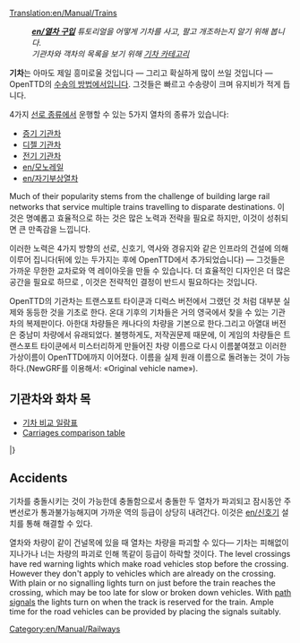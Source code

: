[[Translation:en/Manual/Trains]]
{{en/Manual/Navigation}}
:'''''[[en/열차 구입]]''' 튜토리얼을 어떻게 기차를 사고, 팔고 개조하는지 알기 위해 봅니다.''
:''기관차와 객차의 목록을 보기 위해 [[en/카테고리/기차|기차 카테고리]]''

'''기차'''는 아마도 제일 흥미로울 것입니다 — 그리고 확실하게 많이 쓰일 것입니다 — OpenTTD의 [[en/차량|수송의 방법]]에서입니다. 그것들은 빠르고 수송량이 크며 유지비가 적게 듭니다. 

4가지 [[en/선로 종류|선로 종류]]에서 운행할 수 있는 5가지 열차의 종류가 있습니다:
* [[en/선로|증기 기관차]]
* [[en/선로|디젤 기관차]]
* [[en/전기 선로|전기 기관차]]
* [[en/모노레일]]
* [[en/자기부상열차]]

Much of their popularity stems from the challenge of building large rail networks that service multiple trains travelling to disparate destinations. 이것은 명예롭고 효율적으로 하는 것은 많은 노력과 전략을 필요로 하지만, 이것이 성취되면 큰 만족감을 느낍니다.

이러한 노력은 4가지 방향의 선로, 신호기, 역사와 경유지와 같은 인프라의 건설에 의해 이루어 집니다(뒤에 있는 두가지는 후에 OpenTTD에서 추가되었습니다) — 그것들은 가까운 무한한 교차로와 역 레이아웃을 만들 수 있습니다. 더 효율적인 디자인은 더 많은 공간을 필요로 하므로 , 이것은 전략적인 결정이 반드시 필요하다는 것입니다.

OpenTTD의 기관차는 트랜스포트 타이쿤과 디럭스 버전에서 그랬던 것 처럼 대부분 실제와 동등한 것을 기초로 한다. 온대 기후의 기차들은 거의 영국에서 찾을 수 있는 기관차의 복제판이다. 아한대 차량들은 캐나다의 차량을 기본으로 한다.그리고 아열대 버전은 중남미 차량에서 유래되었다. 불행하게도, 저작권문제 때문에, 이 게임의 차량들은 트랜스포트 타이쿤에서 미스터리하게 만들어진 차량 이름으로 다시 이름붙여졌고 이러한 가상이름이 OpenTTD에까지 이어졌다. 이름을 실제 원래 이름으로 돌려놓는 것이 가능하다.(NewGRF를 이용해서: «Original vehicle name»).

==기관차와 화차 목==

* [[en/Manual/Base Set/Trains/Train Comparison|기차 비교 일람표]]
* [[en/Manual/Base Set/Trains/Carriages Comparison|Carriages comparison table]]

{{en/Manual/VehicleTable/Start}}
{{en/Manual/VehicleTable/Header|증기 기관차}}
{{en/Manual/VehicleTable/Row|
*[[File:en/Manual/Base Set/Trains/Kirbypaultank.png|Kirby Paul Tank Engine]] [[en/Manual/Base Set/Trains/Kirby Paul Tank]]
*[[File:en/Manual/Base Set/Trains/Chaneyjubilee.png|Chaney "Jubilee" Engine]] [[en/Manual/Base Set/Trains/Chaney 'Jubilee']]
*[[File:en/Manual/Base Set/Trains/Ginzua4.png|Ginzu "A4" Engine]] [[en/Manual/Base Set/Trains/Ginzu 'A4']]
*[[File:en/Manual/Base Set/Trains/Sh8p.png|SH "8P" Engine]] [[en/Manual/Base Set/Trains/SH '8P']]
|
*[[File:en/Manual/Base Set/Trains/Wills280.png|Wills 2-8-0 Engine]] [[en/Manual/Base Set/Trains/Wills 2-8-0]]
|
*[[File:en/Manual/Base Set/Trains/Wills280.png|Wills 2-8-0 Engine]] [[en/Manual/Base Set/Trains/Wills 2-8-0]]
|
*[[File:en/Manual/Base Set/Trains/Powernautchoochoo.png|Ploddyphut Choo-Choo Engine]] [[en/Manual/Base Set/Trains/Ploddyphut Choo-Choo]]
*[[File:en/Manual/Base Set/Trains/Ploddyphutchoochoo.png|Powernaut Choo-Choo Engine]] [[en/Manual/Base Set/Trains/Powernaut Choo-Choo]]
*[[File:en/Manual/Base Set/Trains/Mightymoverchoochoo.png|Might Mover Choo-Choo Engine]] [[en/Manual/Base Set/Trains/Mightymover Choo-Choo]]
}}
{{en/Manual/VehicleTable/Header|디젤 기관차}}
{{en/Manual/VehicleTable/Row|
*[[File:en/Manual/Base Set/Trains/Manleymoreldmu.png|Manley-Morel DMU Engine]] [[en/Manual/Base Set/Trains/Manley-Morel DMU]]
*[[File:en/Manual/Base Set/Trains/Shhendry25.png|SH/Hendry "25" Engine]] [[en/Manual/Base Set/Trains/SH∕Hendry '25']]
*[[File:en/Manual/Base Set/Trains/Floss47.png|Floss "47" Engine]] [[en/Manual/Base Set/Trains/Floss '47']]
*[[File:en/Manual/Base Set/Trains/Uu37.png|UU "37" Engine]] [[en/Manual/Base Set/Trains/UU '37']]
*[[File:en/Manual/Base Set/Trains/Sh125.png|SH "125" Engine]] [[en/Manual/Base Set/Trains/SH '125']]
*[[File:en/Manual/Base Set/Trains/Dash.png|"Dash" Engine]] [[en/Manual/Base Set/Trains/Dash|"Dash"]]
|
*[[File:en/Manual/Base Set/Trains/Mjs250.png|MJS 250 Engine]] [[en/Manual/Base Set/Trains/MJS250]]
*[[File:en/Manual/Base Set/Trains/Kelling3100.png|Kelling 3100 Engine]] [[en/Manual/Base Set/Trains/Kelling 3100]]
*[[File:en/Manual/Base Set/Trains/Cs4000.png|CS4000 Engine]] [[en/Manual/Base Set/Trains/CS4000]]
*[[File:en/Manual/Base Set/Trains/Cs2400.png|CS2400 Engine]] [[en/Manual/Base Set/Trains/CS2400]]
*[[File:en/Manual/Base Set/Trains/Mjs1000.png|MJS 1000 Engine]] [[en/Manual/Base Set/Trains/MJS 1000]]
*[[File:en/Manual/Base Set/Trains/Centennial.png|Centennial Engine]] [[en/Manual/Base Set/Trains/Centennial]]
*[[File:en/Manual/Base Set/Trains/Turnerturbo.png|Turner Turbo]] [[en/Manual/Base Set/Trains/Turner Turbo]]
|
*[[File:en/Manual/Base Set/Trains/Mjs250.png|MJS 250 Engine]] [[en/Manual/Base Set/Trains/MJS250]]
*[[File:en/Manual/Base Set/Trains/Kelling3100.png|Kelling 3100 Engine]] [[en/Manual/Base Set/Trains/Kelling 3100]]
*[[File:en/Manual/Base Set/Trains/Cs4000.png|CS4000 Engine]] [[en/Manual/Base Set/Trains/CS4000]]
*[[File:en/Manual/Base Set/Trains/Cs2400.png|CS2400 Engine]] [[en/Manual/Base Set/Trains/CS2400]]
*[[File:en/Manual/Base Set/Trains/Mjs1000.png|MJS 1000 Engine]] [[en/Manual/Base Set/Trains/MJS 1000]]
*[[File:en/Manual/Base Set/Trains/Centennial.png|Centennial Engine]] [[en/Manual/Base Set/Trains/Centennial]]
*[[File:en/Manual/Base Set/Trains/Turnerturbo.png|Turner Turbo]] [[en/Manual/Base Set/Trains/Turner Turbo]]
|
*[[File:en/Manual/Base Set/Trains/Ploddyphutdiesel.png|Ploddyphut Diesel]] [[en/Manual/Base Set/Trains/Ploddyphut Diesel]]
*[[File:en/Manual/Base Set/Trains/Powernautdiesel.png|Powernaut Diesel]] [[en/Manual/Base Set/Trains/Powernaut Diesel]]
}}
{{en/Manual/VehicleTable/Header|전기 기관차}}
{{en/Manual/VehicleTable/Row|
*[[File:en/Manual/Base Set/Trains/Sh30.png|SH "30" Engine]] [[en/Manual/Base Set/Trains/SH '30']]
*[[File:en/Manual/Base Set/Trains/Sh40.png|SH "40" Engine]] [[en/Manual/Base Set/Trains/SH '40']]
*[[File:en/Manual/Base Set/Trains/Tim.png|"T.I.M" Engine]] [[en/Manual/Base Set/Trains/T.I.M.|"T.I.M."]]
*[[File:en/Manual/Base Set/Trains/Asiastar.png|"Asiastar" Engine]] [[en/Manual/Base Set/Trains/AsiaStar|"AsiaStar"]]
|
없음
|
없음
|
없음
}}
{{en/Manual/VehicleTable/Header|모노레일}}
{{en/Manual/VehicleTable/Row|
*[[File:en/Manual/Base Set/Trains/X2001.png|X2001 Monorail Engine]] [[en/Manual/Base Set/Trains/X2001|'X2001']]
*[[File:en/Manual/Base Set/Trains/Millenniumz1.png|Milennium 'Z1' Monorail Engine]] [[en/Manual/Base Set/Trains/Millennium Z1|'Millennium Z1']]
|
*[[File:en/Manual/Base Set/Trains/X2001.png|X2001 Monorail Engine]] [[en/Manual/Base Set/Trains/X2001|'X2001']]
*[[File:en/Manual/Base Set/Trains/Millenniumz1.png|Milennium 'Z1' Monorail Engine]] [[en/Manual/Base Set/Trains/Millennium Z1|'Millennium Z1']]
|
*[[File:en/Manual/Base Set/Trains/X2001.png|X2001 Monorail Engine]] [[en/Manual/Base Set/Trains/X2001|'X2001']]
*[[File:en/Manual/Base Set/Trains/Millenniumz1.png|Milennium 'Z1' Monorail Engine]] [[en/Manual/Base Set/Trains/Millennium Z1|'Millennium Z1']]
|
*[[File:en/Manual/Base Set/Trains/Wizzowowz99.png|Wizzowow 'Z99' Monorail Engine]] [[en/Manual/Base Set/Trains/Wizzowow Z99]]
}}
{{en/Manual/VehicleTable/Header|자기부상열차}}
{{en/Manual/VehicleTable/Row|
*[[File:en/Manual/Base Set/Trains/Lev1leviathan.png|MagLev Engine 1: Leviathan]] [[en/Manual/Base Set/Trains/Lev1 'Leviathan']]
*[[File:en/Manual/Base Set/Trains/Lev2cyclops.png|MagLev Engine 2: Cyclops]] [[en/Manual/Base Set/Trains/Lev2 'Cyclops']]
*[[File:en/Manual/Base Set/Trains/Lev3pegasus.png|MagLev Engine 3: Pegasus]] [[en/Manual/Base Set/Trains/Lev3 'Pegasus']]
*[[File:en/Manual/Base Set/Trains/Lev4chimaerarhead.png|MagLev Engine 4: Chimaera (front)]] [[en/Manual/Base Set/Trains/Lev4 'Chimaera']]
|
*[[File:en/Manual/Base Set/Trains/Lev1leviathan.png|MagLev Engine 1: Leviathan]] [[en/Manual/Base Set/Trains/Lev1 'Leviathan']]
*[[File:en/Manual/Base Set/Trains/Lev2cyclops.png|MagLev Engine 2: Cyclops]] [[en/Manual/Base Set/Trains/Lev2 'Cyclops']]
*[[File:en/Manual/Base Set/Trains/Lev3pegasus.png|MagLev Engine 3: Pegasus]] [[en/Manual/Base Set/Trains/Lev3 'Pegasus']]
*[[File:en/Manual/Base Set/Trains/Lev4chimaerarhead.png|MagLev Engine 4: Chimaera (front)]] [[en/Manual/Base Set/Trains/Lev4 'Chimaera']]
|
*[[File:en/Manual/Base Set/Trains/Lev1leviathan.png|MagLev Engine 1: Leviathan]] [[en/Manual/Base Set/Trains/Lev1 'Leviathan']]
*[[File:en/Manual/Base Set/Trains/Lev2cyclops.png|MagLev Engine 2: Cyclops]] [[en/Manual/Base Set/Trains/Lev2 'Cyclops']]
*[[File:en/Manual/Base Set/Trains/Lev3pegasus.png|MagLev Engine 3: Pegasus]] [[en/Manual/Base Set/Trains/Lev3 'Pegasus']]
*[[File:en/Manual/Base Set/Trains/Lev4chimaerarhead.png|MagLev Engine 4: Chimaera (front)]] [[en/Manual/Base Set/Trains/Lev4 'Chimaera']]
|
*[[File:en/Manual/Base Set/Trains/Wizzowowrocketeer.png|Toyland Wizzowow Rocketeer]] [[en/Manual/Base Set/Trains/Wizzowow Rocketeer]]
}}
{{en/Manual/VehicleTable/Header|화물차}}
{{en/Manual/VehicleTable/Row|
*[[File:en/Manual/Base Set/Trains/Passengercarriage.png|Standard Passenger Carriage]] [[en/Manual/Base Set/Trains/Passenger Carriage|승객 수송차량]]
*[[File:en/Manual/Base Set/Trains/Mailvan.png|Standard Mail Van]] [[en/Manual/Base Set/Trains/Mail Van|우편 수송차량]]
*[[File:en/Manual/Base Set/Trains/Oiltanker car.png|Standard Oil Tanker]] [[en/Manual/Base Set/Trains/Oil Tanker|석유 수송차량]]
*[[File:en/Manual/Base Set/Trains/Grainhopper.png|Standard Grain Hopper]] [[en/Manual/Base Set/Trains/Grain Hopper|곡물 수송차량]]
*[[File:en/Manual/Base Set/Trains/Goodsvan.png|Standard Goods Van]] [[en/Manual/Base Set/Trains/Goods Van|상품 수송차량]]
*[[File:en/Manual/Base Set/Trains/Woodtruck.png|Standard Wood Truck]] [[en/Manual/Base Set/Trains/Wood Truck|목재 수송차량]]
*[[File:en/Manual/Base Set/Trains/Armouredvan.png|Standard Armoured Van]] [[en/Manual/Base Set/Trains/Armoured Van|귀금속 수송차량]]
*[[File:en/Manual/Base Set/Trains/Steeltruck.png|Standard Steel Truck]] [[en/Manual/Base Set/Trains/Steel Truck|철 수송차량]]
*[[File:en/Manual/Base Set/Trains/Coaltruck.png|Standard Coal Truck]] [[en/Manual/Base Set/Trains/Coal Car|석탄 수송차량]]
*[[File:en/Manual/Base Set/Trains/Livestockvan.png|Standard Livestock Van]] [[en/Manual/Base Set/Trains/Livestock Van|가축 수송차량]]
*[[File:en/Manual/Base Set/Trains/Ironorehopper.png|Standard Iron Ore Hopper]] [[en/Manual/Base Set/Trains/Iron Ore Hopper|철광석 수송차량]]
|
*[[File:en/Manual/Base Set/Trains/Passengercarriagex.png|Tropical and Sub-arctic Passenger Carriage]] [[en/Manual/Base Set/Trains/Passenger Carriage|승객 수송차량]]
*[[File:en/Manual/Base Set/Trains/Mailvan.png|Standard Mail Van]] [[en/Manual/Base Set/Trains/Mail Van|우편 수송차량]]
*[[File:en/Manual/Base Set/Trains/Oiltanker car.png|Standard Oil Tanker]] [[en/Manual/Base Set/Trains/Oil Tanker|석유 수송차량]]
*[[File:en/Manual/Base Set/Trains/Grainhopper.png|Standard Grain Hopper]] [[en/Manual/Base Set/Trains/Grain Hopper|곡물 수송차량]]
*[[File:en/Manual/Base Set/Trains/Goodsvan.png|Standard Goods Van]] [[en/Manual/Base Set/Trains/Goods Van|상품 수송차량]]
*[[File:en/Manual/Base Set/Trains/Woodtruck.png|Standard Wood Truck]] [[en/Manual/Base Set/Trains/Wood Truck|목재 수송차량]]
*[[File:en/Manual/Base Set/Trains/Armouredvan.png|Standard Armoured Van]] [[en/Manual/Base Set/Trains/Armoured Van|귀금속 수송차량]]
*[[File:en/Manual/Base Set/Trains/Papertruck.png|Tropical and Sub-arctic Paper Truck]] [[en/Manual/Base Set/Trains/Paper Truck]]
*[[File:en/Manual/Base Set/Trains/Coaltruck.png|Standard Coal Truck]] [[en/Manual/Base Set/Trains/Coal Car|석탄 수송차량]]
*[[File:en/Manual/Base Set/Trains/Livestockvan.png|Standard Livestock Van]] [[en/Manual/Base Set/Trains/Livestock Van|가축 수송차량]]
*[[File:en/Manual/Base Set/Trains/Foodvan.png|Tropical and Sub-arctic Food Van]] [[en/Manual/Base Set/Trains/Food Van]]
|
*[[File:en/Manual/Base Set/Trains/Passengercarriagex.png|Tropical and Sub-arctic Passenger Carriage]] [[en/Manual/Base Set/Trains/Passenger Carriage|승객 수송차량]]
*[[File:en/Manual/Base Set/Trains/Mailvan.png|Standard Mail Van]] [[en/Manual/Base Set/Trains/Mail Van|우편 수송차량]]
*[[File:en/Manual/Base Set/Trains/Oiltanker car.png|Standard Oil Tanker]] [[en/Manual/Base Set/Trains/Oil Tanker|석유 수송차량]]
*[[File:en/Manual/Base Set/Trains/Grainhopper.png|Standard Grain Hopper]] [[en/Manual/Base Set/Trains/Grain Hopper|곡물 수송차량]]
*[[File:en/Manual/Base Set/Trains/Goodsvan.png|Standard Goods Van]] [[en/Manual/Base Set/Trains/Goods Van|상품 수송차량]]
*[[File:en/Manual/Base Set/Trains/Woodtruck.png|Standard Wood Truck]] [[en/Manual/Base Set/Trains/Wood Truck|목재 수송차량]]
*[[File:en/Manual/Base Set/Trains/Armouredvan.png|Standard Armoured Van]] [[en/Manual/Base Set/Trains/Armoured Van]]
*[[File:en/Manual/Base Set/Trains/Rubbertruck.png|Tropcial Rubber Truck]] [[en/Manual/Base Set/Trains/Rubber Truck]]
*[[File:en/Manual/Base Set/Trains/Watertanker.png|Tropical Water Tanker]] [[en/Manual/Base Set/Trains/Water Tanker]]
*[[File:en/Manual/Base Set/Trains/Copperorehopper.png|Tropical Copper Ore Hopper]] [[en/Manual/Base Set/Trains/Copper Ore Hopper]]
*[[File:en/Manual/Base Set/Trains/Foodvan.png|Tropical and Sub-arctic Food Van]] [[en/Manual/Base Set/Trains/Food Van]]
*[[File:en/Manual/Base Set/Trains/Fruittruck.png|Tropical Fruit Truck]] [[en/Manual/Base Set/Trains/Fruit Truck|과일 수송차량]]
|
*[[File:en/Manual/Base Set/Trains/Passengercarriagetoyland.png|Standard Passenger Carriage]] [[en/Manual/Base Set/Trains/Passenger Carriage]]
*[[File:en/Manual/Base Set/Trains/Mailvanx.png|Standard Mail Van]] [[en/Manual/Base Set/Trains/Mail Van]]
*[[File:en/Manual/Base Set/Trains/Colatanker.png|Toyland Cola Tanker]] [[en/Manual/Base Set/Trains/Cola Tanker]]
*[[File:en/Manual/Base Set/Trains/Toffeehopper.png|Toyland Toffee Hopper]] [[en/Manual/Base Set/Trains/Toffee Hopper]]
*[[File:en/Manual/Base Set/Trains/Sweetvan.png|Toyland Sweet Van]] [[en/Manual/Base Set/Trains/Sweet Van]]
*[[File:en/Manual/Base Set/Trains/Plastictruck.png|Toyland Plastic Truck]] [[en/Manual/Base Set/Trains/Plastic Truck]]
*[[File:en/Manual/Base Set/Trains/Bubblevan.png|Toyland Bubble Van]] [[en/Manual/Base Set/Trains/Bubble Van]]
*[[File:en/Manual/Base Set/Trains/Fuzzydrinktruck.png|Toyland Fuzzy Drink Truck]] [[en/Manual/Base Set/Trains/Fizzy Drink Truck]]
*[[File:en/Manual/Base Set/Trains/Sugartruck.png|Toyland Sugar Truck]] [[en/Manual/Base Set/Trains/Sugar Truck]]
*[[File:en/Manual/Base Set/Trains/Toyvan.png|Toyland Toy Van]] [[en/Manual/Base Set/Trains/Toy Van]]
*[[File:en/Manual/Base Set/Trains/Candyflosshopper.png|Toyland Candyfloss Hopper]] [[en/Manual/Base Set/Trains/Candyfloss Hopper]]
*[[File:en/Manual/Base Set/Trains/Batterytruck.png|Toyland Battery Truck]] [[en/Manual/Base Set/Trains/Battery Truck]]
}}
|}

==Accidents==
기차를 충돌시키는 것이 가능한데 충돌함으로서 충돌한 두 열차가 파괴되고 잠시동안 주변선로가 통과불가능해지며 가까운 역의 등급이 상당히 내려간다. 이것은 [[en/신호기]] 설치를 통해 해결할 수 있다.

열차와 차량이 같이 건널목에 있을 때 열차는 차량을 파괴할 수 있다— 기차는 피해없이 지나가나 너는 차량의 파괴로 인해 똑같이 등급이 하락할 것이다. The level crossings have red warning lights which make road vehicles stop before the crossing. However they don't apply to vehicles which are already on the crossing. With plain or no signalling lights turn on just before the train reaches the crossing, which may be too late for slow or broken down vehicles. With [[en/Manual/Signals#path-signals|path signals]] the lights turn on when the track is reserved for the train. Ample time for the road vehicles can be provided by placing the signals suitably.

[[Category:en/Manual/Railways]]